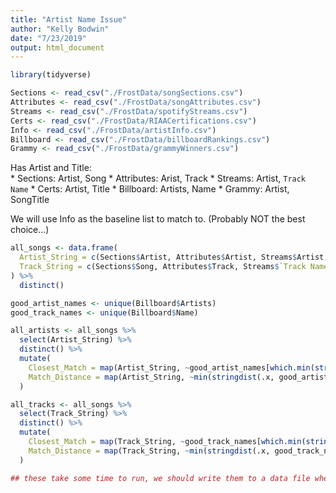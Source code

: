 ```yaml
---
title: "Artist Name Issue"
author: "Kelly Bodwin"
date: "7/23/2019"
output: html_document
---
```


```r
library(tidyverse)
```

```r
Sections <- read_csv("./FrostData/songSections.csv")
Attributes <- read_csv("./FrostData/songAttributes.csv")
Streams <- read_csv("./FrostData/spotifyStreams.csv")
Certs <- read_csv("./FrostData/RIAACertifications.csv")
Info <- read_csv("./FrostData/artistInfo.csv")
Billboard <- read_csv("./FrostData/billboardRankings.csv")
Grammy <- read_csv("./FrostData/grammyWinners.csv")


```

Has Artist and Title:  
* Sections: Artist, Song
* Attributes:  Arist, Track
* Streams: Artist, `Track Name`
* Certs: Artist, Title
* Billboard: Artists, Name
* Grammy: Artist, SongTitle

We will use Info as the baseline list to match to.  (Probably NOT the best choice...)


```r
all_songs <- data.frame(
  Artist_String = c(Sections$Artist, Attributes$Artist, Streams$Artist, Certs$Artist, Billboard$Artists, Grammy$Artist),
  Track_String = c(Sections$Song, Attributes$Track, Streams$`Track Name`, Certs$Title, Billboard$Name, Grammy$SongTitle)
) %>% 
  distinct()

good_artist_names <- unique(Billboard$Artists)
good_track_names <- unique(Billboard$Name)

all_artists <- all_songs %>% 
  select(Artist_String) %>%
  distinct() %>%
  mutate(
    Closest_Match = map(Artist_String, ~good_artist_names[which.min(stringdist(.x, good_artist_names))]),
    Match_Distance = map(Artist_String, ~min(stringdist(.x, good_artist_names)))
  )

all_tracks <- all_songs %>% 
  select(Track_String) %>%
  distinct() %>%
  mutate(
    Closest_Match = map(Track_String, ~good_track_names[which.min(stringdist(.x, good_track_names))]),
    Match_Distance = map(Track_String, ~min(stringdist(.x, good_track_names)))
  )

## these take some time to run, we should write them to a data file when we are happy with them.

```

